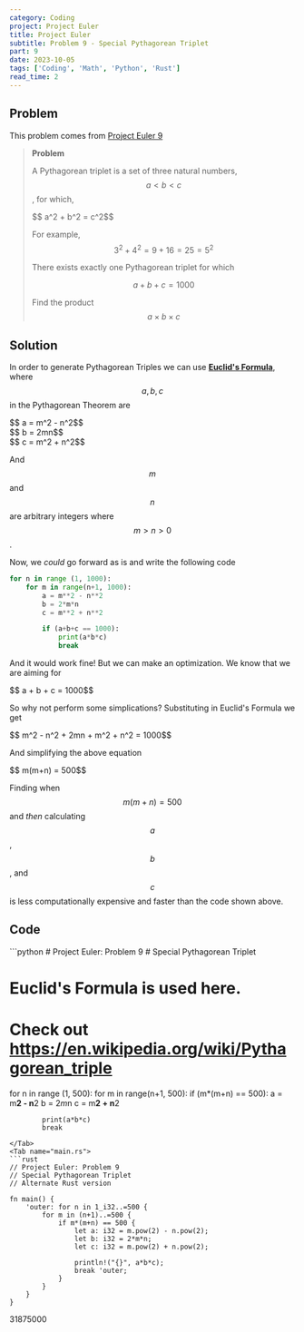 ```yaml
---
category: Coding
project: Project Euler
title: Project Euler
subtitle: Problem 9 - Special Pythagorean Triplet
part: 9
date: 2023-10-05
tags: ['Coding', 'Math', 'Python', 'Rust']
read_time: 2
---
```



## Problem
This problem comes from [Project Euler 9](https://projecteuler.net/problem=9)


> **Problem**
>
> A Pythagorean triplet is a set of three natural numbers, $$ a < b < c$$, for which,
>
> <div class="text-center py-3">$$ a^2 + b^2 = c^2$$</div>
>
> For example, $$ 3^2 + 4^2 = 9 + 16 = 25 = 5^2$$ 
>
> There exists exactly one Pythagorean triplet for which <div class="text-center py-3">$$ a + b + c = 1000$$</div>
>
> Find the product $$ a \times b \times c$$ 


## Solution

In order to generate Pythagorean Triples we can use [**Euclid's Formula**](https://en.wikipedia.org/wiki/Pythagorean_triple#Generating_a_triple), where $$ a, b, c$$ in the Pythagorean Theorem are

<div class="text-center py-3">$$ a = m^2 - n^2$$</div>
<div class="text-center py-3">$$ b = 2mn$$</div>
<div class="text-center py-3">$$ c = m^2 + n^2$$</div>

And $$ m $$ and $$ n $$ are arbitrary integers where $$ m > n > 0 $$ .

Now, we _could_ go forward as is and write the following code

```python
for n in range (1, 1000):
    for m in range(n+1, 1000):
        a = m**2 - n**2
        b = 2*m*n
        c = m**2 + n**2

        if (a+b+c == 1000):
            print(a*b*c)
            break
```

And it would work fine! But we can make an optimization. We know that we are aiming for

<div class="text-center py-3">$$ a + b + c = 1000$$</div>

So why not perform some simplications? Substituting in Euclid's Formula we get

<div class="text-center py-3">$$ m^2 - n^2 + 2mn + m^2 + n^2 = 1000$$</div>

And simplifying the above equation

<div class="text-center py-3">$$ m(m+n) = 500$$</div>

Finding when $$ m(m+n) = 500$$ and _then_ calculating $$ a $$, $$ b $$, and $$ c $$ is less computationally expensive and faster than the code shown above.

## Code

<Tabs>
<Tab name="problem09.py" checked="checked">
```python
# Project Euler: Problem 9
# Special Pythagorean Triplet

# Euclid's Formula is used here. 
# Check out https://en.wikipedia.org/wiki/Pythagorean_triple

for n in range (1, 500):
    for m in range(n+1, 500):
        if (m*(m+n) == 500):
            a = m**2 - n**2
            b = 2*m*n
            c = m**2 + n**2

            print(a*b*c)
            break
```
</Tab>
<Tab name="main.rs">
```rust
// Project Euler: Problem 9
// Special Pythagorean Triplet
// Alternate Rust version

fn main() {
    'outer: for n in 1_i32..=500 {
        for m in (n+1)..=500 {
            if m*(m+n) == 500 {
                let a: i32 = m.pow(2) - n.pow(2);
                let b: i32 = 2*m*n;
                let c: i32 = m.pow(2) + n.pow(2);

                println!("{}", a*b*c);
                break 'outer;
            }
        }
    }
}
```
</Tab>
</Tabs>

<Spoiler>31875000</Spoiler>
